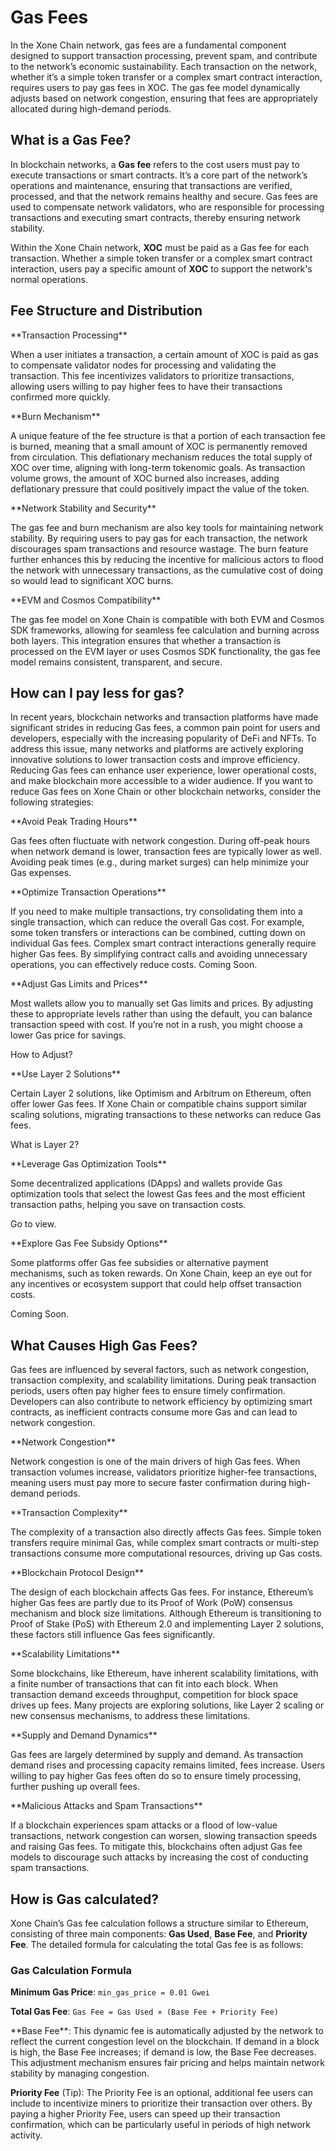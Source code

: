 
# Gas Fees

In the Xone Chain network, gas fees are a fundamental component designed to support transaction processing, prevent spam, and contribute to the network’s economic sustainability. Each transaction on the network, whether it’s a simple token transfer or a complex smart contract interaction, requires users to pay gas fees in XOC. The gas fee model dynamically adjusts based on network congestion, ensuring that fees are appropriately allocated during high-demand periods.

## What is a Gas Fee?

In blockchain networks, a **Gas fee** refers to the cost users must pay to execute transactions or smart contracts. It’s a core part of the network’s operations and maintenance, ensuring that transactions are verified, processed, and that the network remains healthy and secure. Gas fees are used to compensate network validators, who are responsible for processing transactions and executing smart contracts, thereby ensuring network stability.

Within the Xone Chain network, **XOC** must be paid as a Gas fee for each transaction. Whether a simple token transfer or a complex smart contract interaction, users pay a specific amount of **XOC** to support the network's normal operations.

## Fee Structure and Distribution

<div class="mt-2 md:mt-6 flex gap-3 overflow-x-auto py-6 px-6">
  <Card className="flex-shrink-0 w-3/4 sm:w-2/3 lg:w-2/4 flex-col">
    <CardHeader className="flex top-6 gap-2">
      <div className="flex flex-col">
        <p className="text-md">**Transaction Processing**</p>
      </div>
    </CardHeader>
    <CardBody className="px-3 pt-0 pb-3 text-small">
      <p>When a user initiates a transaction, a certain amount of XOC is paid as gas to compensate validator nodes for processing and validating the transaction. This fee incentivizes validators to prioritize transactions, allowing users willing to pay higher fees to have their transactions confirmed more quickly.</p>
    </CardBody>
  </Card>
  <Card className="flex-shrink-0 w-3/4 sm:w-2/3 lg:w-2/4 flex-col">
    <CardHeader className="flex top-6 gap-2">
      <div className="flex flex-col">
        <p className="text-md">**Burn Mechanism**</p>
      </div>
    </CardHeader>
    <CardBody className="px-3 pt-0 pb-3 text-small">
      <p>A unique feature of the fee structure is that a portion of each transaction fee is burned, meaning that a small amount of XOC is permanently removed from circulation. This deflationary mechanism reduces the total supply of XOC over time, aligning with long-term tokenomic goals. As transaction volume grows, the amount of XOC burned also increases, adding deflationary pressure that could positively impact the value of the token.</p>
    </CardBody>
  </Card>
  <Card className="flex-shrink-0 w-3/4 sm:w-2/3 lg:w-2/4 flex-col">
    <CardHeader className="flex top-6 gap-2">
      <div className="flex flex-col">
        <p className="text-md">**Network Stability and Security**</p>
      </div>
    </CardHeader>
    <CardBody className="px-3 pt-0 pb-3 text-small">
      <p>The gas fee and burn mechanism are also key tools for maintaining network stability. By requiring users to pay gas for each transaction, the network discourages spam transactions and resource wastage. The burn feature further enhances this by reducing the incentive for malicious actors to flood the network with unnecessary transactions, as the cumulative cost of doing so would lead to significant XOC burns.</p>
    </CardBody>
  </Card>
  <Card className="flex-shrink-0 w-3/4 sm:w-2/3 lg:w-2/4 flex-col">
    <CardHeader className="flex top-6 gap-2">
      <div className="flex flex-col">
        <p className="text-md">**EVM and Cosmos Compatibility**</p>
      </div>
    </CardHeader>
    <CardBody className="px-3 pt-0 pb-3 text-small">
      <p>The gas fee model on Xone Chain is compatible with both EVM and Cosmos SDK frameworks, allowing for seamless fee calculation and burning across both layers. This integration ensures that whether a transaction is processed on the EVM layer or uses Cosmos SDK functionality, the gas fee model remains consistent, transparent, and secure.</p>
    </CardBody>
  </Card>
</div>

## How can I pay less for gas?

In recent years, blockchain networks and transaction platforms have made significant strides in reducing Gas fees, a common pain point for users and developers, especially with the increasing popularity of DeFi and NFTs. To address this issue, many networks and platforms are actively exploring innovative solutions to lower transaction costs and improve efficiency. Reducing Gas fees can enhance user experience, lower operational costs, and make blockchain more accessible to a wider audience. If you want to reduce Gas fees on Xone Chain or other blockchain networks, consider the following strategies:

<div class="mt-2 md:mt-4 grid grid-cols-1 sm:grid-cols-2 lg:grid-cols-2 gap-3">
  <Card className="flex-shrink-0 max-w-full flex-col">
    <CardHeader className="flex top-6 gap-2">
      <div className="i-game-icons-avoidance stroke-2 bg-red-600 w-8 h-8" role="img" aria-hidden="true" />
      <div className="flex flex-col">
        <p className="text-md">**Avoid Peak Trading Hours**</p>
      </div>
    </CardHeader>
    <CardBody className="px-3 pt-0 pb-3 text-small">
      <p>Gas fees often fluctuate with network congestion. During off-peak hours when network demand is lower, transaction fees are typically lower as well. Avoiding peak times (e.g., during market surges) can help minimize your Gas expenses.</p>
    </CardBody>
  </Card>
  <Card className="flex-shrink-0 max-w-full flex-col">
    <CardHeader className="flex top-6 gap-2">
      <div className="i-solar-hand-stars-broken bg-red-600 w-8 h-8" role="img" aria-hidden="true" />
      <div className="flex flex-col">
        <p className="text-md">**Optimize Transaction Operations**</p>
      </div>
    </CardHeader>
    <CardBody className="px-3 pt-0 pb-3 text-small">
    <Tabs items={['Batch Transactions', 'Reduce Complexity']}>
      <Tabs.Tab>
      If you need to make multiple transactions, try consolidating them into a single transaction, which can reduce the overall Gas cost. For example, some token transfers or interactions can be combined, cutting down on individual Gas fees.
      </Tabs.Tab>
      <Tabs.Tab>
      Complex smart contract interactions generally require higher Gas fees. By simplifying contract calls and avoiding unnecessary operations, you can effectively reduce costs.
      </Tabs.Tab>
    </Tabs>
    </CardBody>
    <CardFooter>
      <Link
        isDisabled
        showAnchorIcon
        href="#"
      >
        Coming Soon.
      </Link>
    </CardFooter>
  </Card>
  <Card className="flex-shrink-0 max-w-full flex-col">
    <CardHeader className="flex top-6 gap-2">
      <div className="i-teenyicons-adjust-vertical-outline bg-red-600 w-8 h-8" role="img" aria-hidden="true" />
      <div className="flex flex-col">
        <p className="text-md">**Adjust Gas Limits and Prices**</p>
      </div>
    </CardHeader>
    <CardBody className="px-3 pt-0 pb-3 text-small">
      <p>Most wallets allow you to manually set Gas limits and prices. By adjusting these to appropriate levels rather than using the default, you can balance transaction speed with cost. If you’re not in a rush, you might choose a lower Gas price for savings.</p>
    </CardBody>
    <CardFooter>
      <Link
        isDisabled
        showAnchorIcon
        href="#"
      >
        How to Adjust?
      </Link>
    </CardFooter>
  </Card>  
  <Card className="flex-shrink-0 max-w-full flex-col">
    <CardHeader className="flex top-6 gap-2">
      <div className="i-gis-layer-2-add-o bg-red-600 w-8 h-8" role="img" aria-hidden="true" />
      <div className="flex flex-col">
        <p className="text-md">**Use Layer 2 Solutions**</p>
      </div>
    </CardHeader>
    <CardBody className="px-3 pt-0 pb-3 text-small">
      <p>Certain Layer 2 solutions, like Optimism and Arbitrum on Ethereum, often offer lower Gas fees. If Xone Chain or compatible chains support similar scaling solutions, migrating transactions to these networks can reduce Gas fees.</p>
    </CardBody>
    <CardFooter>
      <Link
        isDisabled
        showAnchorIcon
        href="#"
      >
        What is Layer 2?
      </Link>
    </CardFooter>
  </Card>
  <Card className="flex-shrink-0 max-w-full flex-col">
    <CardHeader className="flex top-6 gap-2">
      <div className="i-carbon-tool-box bg-red-600 w-8 h-8" role="img" aria-hidden="true" />
      <div className="flex flex-col">
        <p className="text-md">**Leverage Gas Optimization Tools**</p>
      </div>
    </CardHeader>
    <CardBody className="px-3 pt-0 pb-3 text-small">
      <p>Some decentralized applications (DApps) and wallets provide Gas optimization tools that select the lowest Gas fees and the most efficient transaction paths, helping you save on transaction costs.</p>
    </CardBody>
    <CardFooter>
      <Link
        isDisabled
        showAnchorIcon
        href="#"
      >
        Go to view.
      </Link>
    </CardFooter>
  </Card>
  <Card className="flex-shrink-0 max-w-full flex-col">
    <CardHeader className="flex top-6 gap-2">
      <div className="i-la-gifts bg-red-600 w-8 h-8" role="img" aria-hidden="true" />
      <div className="flex flex-col">
        <p className="text-md">**Explore Gas Fee Subsidy Options**</p>
      </div>
    </CardHeader>
    <CardBody className="px-3 pt-0 pb-3 text-small">
      <p>Some platforms offer Gas fee subsidies or alternative payment mechanisms, such as token rewards. On Xone Chain, keep an eye out for any incentives or ecosystem support that could help offset transaction costs.</p>
    </CardBody>
    <CardFooter>
      <Link
        isDisabled
        showAnchorIcon
        href="#"
      >
        Coming Soon.
      </Link>
    </CardFooter>
  </Card>
</div>


## What Causes High Gas Fees?

Gas fees are influenced by several factors, such as network congestion, transaction complexity, and scalability limitations. During peak transaction periods, users often pay higher fees to ensure timely confirmation. Developers can also contribute to network efficiency by optimizing smart contracts, as inefficient contracts consume more Gas and can lead to network congestion.

<div class="mt-2 md:mt-4 grid grid-cols-1 sm:grid-cols-2 lg:grid-cols-3 gap-3">
  <Card className="flex-shrink-0 max-w-full flex-col">
    <CardHeader className="flex top-6 gap-2">
      <div className="i-carbon-tsq stroke-2 bg-red-600 w-8 h-8" role="img" aria-hidden="true" />
      <div className="flex flex-col">
        <p className="text-md">**Network Congestion**</p>
      </div>
    </CardHeader>
    <CardBody className="px-3 pt-0 pb-3 text-small">
      <p>Network congestion is one of the main drivers of high Gas fees. When transaction volumes increase, validators prioritize higher-fee transactions, meaning users must pay more to secure faster confirmation during high-demand periods.</p>
    </CardBody>
  </Card>
  <Card className="flex-shrink-0 max-w-full flex-col">
    <CardHeader className="flex top-6 gap-2">
      <div className="i-octicon-multi-select-24 bg-red-600 w-8 h-8" role="img" aria-hidden="true" />
      <div className="flex flex-col">
        <p className="text-md">**Transaction Complexity**</p>
      </div>
    </CardHeader>
    <CardBody className="px-3 pt-0 pb-3 text-small">
      <p>The complexity of a transaction also directly affects Gas fees. Simple token transfers require minimal Gas, while complex smart contracts or multi-step transactions consume more computational resources, driving up Gas costs.</p>
    </CardBody>
  </Card>
  <Card className="flex-shrink-0 max-w-full flex-col">
    <CardHeader className="flex top-6 gap-2">
      <div className="i-material-symbols-contract-edit-outline-rounded bg-red-600 w-8 h-8" role="img" aria-hidden="true" />
      <div className="flex flex-col">
        <p className="text-md">**Blockchain Protocol Design**</p>
      </div>
    </CardHeader>
    <CardBody className="px-3 pt-0 pb-3 text-small">
      <p>The design of each blockchain affects Gas fees. For instance, Ethereum’s higher Gas fees are partly due to its Proof of Work (PoW) consensus mechanism and block size limitations. Although Ethereum is transitioning to Proof of Stake (PoS) with Ethereum 2.0 and implementing Layer 2 solutions, these factors still influence Gas fees significantly.</p>
    </CardBody>
  </Card>  
  <Card className="flex-shrink-0 max-w-full flex-col">
    <CardHeader className="flex top-6 gap-2">
      <div className="i-tdesign-extension-off bg-red-600 w-8 h-8" role="img" aria-hidden="true" />
      <div className="flex flex-col">
        <p className="text-md">**Scalability Limitations**</p>
      </div>
    </CardHeader>
    <CardBody className="px-3 pt-0 pb-3 text-small">
      <p>Some blockchains, like Ethereum, have inherent scalability limitations, with a finite number of transactions that can fit into each block. When transaction demand exceeds throughput, competition for block space drives up fees. Many projects are exploring solutions, like Layer 2 scaling or new consensus mechanisms, to address these limitations.</p>
    </CardBody>
  </Card>
  <Card className="flex-shrink-0 max-w-full flex-col">
    <CardHeader className="flex top-6 gap-2">
      <div className="i-icon-park-outline-market-analysis bg-red-600 w-8 h-8" role="img" aria-hidden="true" />
      <div className="flex flex-col">
        <p className="text-md">**Supply and Demand Dynamics**</p>
      </div>
    </CardHeader>
    <CardBody className="px-3 pt-0 pb-3 text-small">
      <p>Gas fees are largely determined by supply and demand. As transaction demand rises and processing capacity remains limited, fees increase. Users willing to pay higher Gas fees often do so to ensure timely processing, further pushing up overall fees.</p>
    </CardBody>
  </Card>
  <Card className="flex-shrink-0 max-w-full flex-col">
    <CardHeader className="flex top-6 gap-2">
      <div className="i-tabler-mail-code bg-red-600 w-8 h-8" role="img" aria-hidden="true" />
      <div className="flex flex-col">
        <p className="text-md">**Malicious Attacks and Spam Transactions**</p>
      </div>
    </CardHeader>
    <CardBody className="px-3 pt-0 pb-3 text-small">
      <p>If a blockchain experiences spam attacks or a flood of low-value transactions, network congestion can worsen, slowing transaction speeds and raising Gas fees. To mitigate this, blockchains often adjust Gas fee models to discourage such attacks by increasing the cost of conducting spam transactions.</p>
    </CardBody>
  </Card>
</div>

## How is Gas calculated?

Xone Chain’s Gas fee calculation follows a structure similar to Ethereum, consisting of three main components: **Gas Used**, **Base Fee**, and **Priority Fee**. The detailed formula for calculating the total Gas fee is as follows:

### **Gas Calculation Formula**

**Minimum Gas Price**: `min_gas_price = 0.01 Gwei`

**Total Gas Fee**: `Gas Fee = Gas Used × (Base Fee + Priority Fee)`

<Callout type="info" emoji="ℹ️">
  **Base Fee**: This dynamic fee is automatically adjusted by the network to reflect the current congestion level on the blockchain. If demand in a block is high, the Base Fee increases; if demand is low, the Base Fee decreases. This adjustment mechanism ensures fair pricing and helps maintain network stability by managing congestion.

  **Priority Fee** (Tip): The Priority Fee is an optional, additional fee users can include to incentivize miners to prioritize their transaction over others. By paying a higher Priority Fee, users can speed up their transaction confirmation, which can be particularly useful in periods of high network activity.
</Callout>


